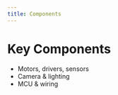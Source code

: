 ```yaml
---
title: Components
---
```


# Key Components
- Motors, drivers, sensors
- Camera & lighting
- MCU & wiring
